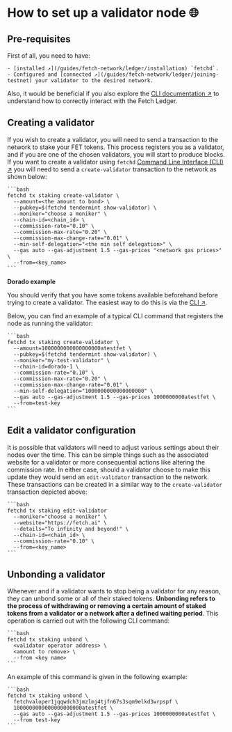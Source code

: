 # How to set up a validator node 🌐

## Pre-requisites

First of all, you need to have:

    - [installed ↗️](/guides/fetch-network/ledger/installation) `fetchd`.
    - Configured and [connected ↗️](/guides/fetch-network/ledger/joining-testnet) your validator to the desired network.

Also, it would be beneficial if you also explore the [CLI documentation ↗️](/guides/fetch-network/ledger/cli/intro) to understand how to correctly interact with the Fetch Ledger.

## Creating a validator

If you wish to create a validator, you will need to send a transaction to the network to stake your FET tokens. This process registers you as a validator, and if you are one of the chosen validators, you will start to produce blocks. If you want to create a validator using `fetchd` [Command Line Interface (CLI) ↗️](/guides/fetch-network/ledger/cli/intro) you will need to send a `create-validator` transaction to the network as shown below:

    ```bash
    fetchd tx staking create-validator \
      --amount=<the amount to bond> \
      --pubkey=$(fetchd tendermint show-validator) \
      --moniker="choose a moniker" \
      --chain-id=<chain_id> \
      --commission-rate="0.10" \
      --commission-max-rate="0.20" \
      --commission-max-change-rate="0.01" \
      --min-self-delegation="<the min self delegation>" \
      --gas auto --gas-adjustment 1.5 --gas-prices "<network gas prices>" \
      --from=<key_name>
    ```

**Dorado example**

You should verify that you have some tokens available beforehand before trying to create a validator. The easiest way to do this is via the [CLI ↗️](/guides/fetch-network/ledger/cli/tokens).

Below, you can find an example of a typical CLI command that registers the node as running the validator:

    ```bash
    fetchd tx staking create-validator \
      --amount=1000000000000000000atestfet \
      --pubkey=$(fetchd tendermint show-validator) \
      --moniker="my-test-validator" \
      --chain-id=dorado-1 \
      --commission-rate="0.10" \
      --commission-max-rate="0.20" \
      --commission-max-change-rate="0.01" \
      --min-self-delegation="1000000000000000000" \
      --gas auto --gas-adjustment 1.5 --gas-prices 1000000000atestfet \
      --from=test-key
    ```

## Edit a validator configuration

It is possible that validators will need to adjust various settings about their nodes over the time.
This can be simple things such as the associated website for a validator or more consequential actions like altering the commission rate. In either case, should a validator choose to make this update they would send an `edit-validator` transaction to the network. These transactions can be created in a similar way to the `create-validator` transaction depicted above:

    ```bash
    fetchd tx staking edit-validator
      --moniker="choose a moniker" \
      --website="https://fetch.ai" \
      --details="To infinity and beyond!" \
      --chain-id=<chain_id> \
      --commission-rate="0.10" \
      --from=<key_name>
    ```

## Unbonding a validator

Whenever and if a validator wants to stop being a validator for any reason, they can unbond some or all of their staked tokens. **Unbonding refers to the process of withdrawing or removing a certain amount of staked tokens from a validator or a network after a defined waiting period**. This operation is carried out with the following CLI command:

    ```bash
    fetchd tx staking unbond \
      <validator operator address> \
      <amount to remove> \
      --from <key name>
    ```

An example of this command is given in the following example:

    ```bash
    fetchd tx staking unbond \
      fetchvaloper1jqqwdch3jmzlmj4tjfn67s3sqm9elkd3wrpspf \
      1000000000000000000000atestfet \
      --gas auto --gas-adjustment 1.5 --gas-prices 1000000000atestfet \
      --from test-key
    ```
